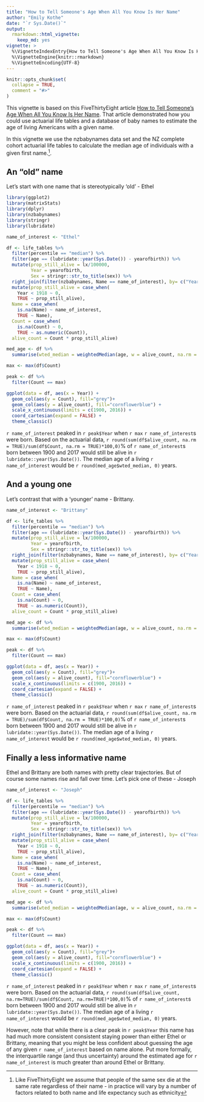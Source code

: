 ```yaml
---
title: "How to Tell Someone's Age When All You Know Is Her Name"
author: "Emily Kothe"
date: "`r Sys.Date()`"
output: 
  rmarkdown::html_vignette:
    keep_md: yes
vignette: >
  %\VignetteIndexEntry{How to Tell Someone's Age When All You Know Is Her Name}
  %\VignetteEngine{knitr::rmarkdown}
  %\VignetteEncoding{UTF-8}
---
```


```r
knitr::opts_chunk$set(
  collapse = TRUE,
  comment = "#>"
)
```

This vignette is based on this FiveThirtyEight article [How to Tell Someone’s Age When All You Know Is Her Name](https://fivethirtyeight.com/features/how-to-tell-someones-age-when-all-you-know-is-her-name/#fn-1). That article demonstrated how you could use actuarial life tables and a database of baby names to estimate the age of living Americans with a given name.

In this vignette we use the nzbabynames data set and the NZ complete cohort actuarial life tables to calculate the median age of individuals with a given first name.^[Like FiveThirtyEight we assume that people of the same sex die at the same rate regardless of their name - in practice will vary by a number of factors related to both name and life expectancy such as ethnicity].

## An "old" name

Let's start with one name that is stereotypically 'old' - Ethel

```r
library(ggplot2)
library(matrixStats)
library(dplyr)
library(nzbabynames)
library(stringr)
library(lubridate)

name_of_interest <- "Ethel"

df <- life_tables %>% 
  filter(percentile == "median") %>% 
  filter(age == (lubridate::year(Sys.Date()) - yearofbirth)) %>% 
  mutate(prop_still_alive = lx/100000, 
         Year = yearofbirth, 
         Sex = stringr::str_to_title(sex)) %>% 
  right_join(filter(nzbabynames, Name == name_of_interest), by= c("Year", "Sex")) %>% 
  mutate(prop_still_alive = case_when(
    Year < 1918 ~ 0, 
    TRUE ~ prop_still_alive), 
  Name = case_when(
    is.na(Name) ~ name_of_interest, 
    TRUE ~ Name), 
  Count = case_when(
    is.na(Count) ~ 0, 
    TRUE ~ as.numeric(Count)),
  alive_count = Count * prop_still_alive)

med_age <- df %>% 
  summarise(wted_median = weightedMedian(age, w = alive_count, na.rm = TRUE))

max <- max(df$Count)

peak <- df %>% 
  filter(Count == max)

ggplot(data = df, aes(x = Year)) +
  geom_col(aes(y = Count), fill="grey")+
  geom_col(aes(y = alive_count), fill="cornflowerblue") +
  scale_x_continuous(limits = c(1900, 2016)) +
  coord_cartesian(expand = FALSE) +
  theme_classic()
```

`r name_of_interest` peaked in `r peak$Year` when `r max` `r name_of_interest`s were born. Based on the actuarial data, `r round(sum(df$alive_count, na.rm = TRUE)/sum(df$Count, na.rm = TRUE)*100,0)`% of `r name_of_interest`s born between 1900 and 2017 would still be alive in `r lubridate::year(Sys.Date())`. The median age of a living `r name_of_interest` would be `r round(med_age$wted_median, 0)` years.

## And a young one

Let's contrast that with a 'younger' name - Brittany. 

```r
name_of_interest <- "Brittany"

df <- life_tables %>% 
  filter(percentile == "median") %>% 
  filter(age == (lubridate::year(Sys.Date()) - yearofbirth)) %>% 
  mutate(prop_still_alive = lx/100000, 
         Year = yearofbirth, 
         Sex = stringr::str_to_title(sex)) %>% 
  right_join(filter(nzbabynames, Name == name_of_interest), by= c("Year", "Sex")) %>% 
  mutate(prop_still_alive = case_when(
    Year < 1918 ~ 0, 
    TRUE ~ prop_still_alive), 
  Name = case_when(
    is.na(Name) ~ name_of_interest, 
    TRUE ~ Name), 
  Count = case_when(
    is.na(Count) ~ 0, 
    TRUE ~ as.numeric(Count)),
  alive_count = Count * prop_still_alive)

med_age <- df %>% 
  summarise(wted_median = weightedMedian(age, w = alive_count, na.rm = TRUE))

max <- max(df$Count)

peak <- df %>% 
  filter(Count == max)

ggplot(data = df, aes(x = Year)) +
  geom_col(aes(y = Count), fill="grey")+
  geom_col(aes(y = alive_count), fill="cornflowerblue") +
  scale_x_continuous(limits = c(1900, 2016)) +
  coord_cartesian(expand = FALSE) +
  theme_classic()
```

`r name_of_interest` peaked in `r peak$Year` when `r max` `r name_of_interest`s were born. Based on the actuarial data, `r round(sum(df$alive_count, na.rm = TRUE)/sum(df$Count, na.rm = TRUE)*100,0)`% of `r name_of_interest`s born between 1900 and 2017 would still be alive in `r lubridate::year(Sys.Date())`. The median age of a living `r name_of_interest` would be `r round(med_age$wted_median, 0)` years.

## Finally a less informative name

Ethel and Brittany are both names with pretty clear trajectories. But of course some names rise and fall over time. Let's pick one of these - Joseph 

```r
name_of_interest <- "Joseph"

df <- life_tables %>% 
  filter(percentile == "median") %>% 
  filter(age == (lubridate::year(Sys.Date()) - yearofbirth)) %>% 
  mutate(prop_still_alive = lx/100000, 
         Year = yearofbirth, 
         Sex = stringr::str_to_title(sex)) %>% 
  right_join(filter(nzbabynames, Name == name_of_interest), by= c("Year", "Sex")) %>% 
  mutate(prop_still_alive = case_when(
    Year < 1918 ~ 0, 
    TRUE ~ prop_still_alive), 
  Name = case_when(
    is.na(Name) ~ name_of_interest, 
    TRUE ~ Name), 
  Count = case_when(
    is.na(Count) ~ 0, 
    TRUE ~ as.numeric(Count)),
  alive_count = Count * prop_still_alive)

med_age <- df %>% 
  summarise(wted_median = weightedMedian(age, w = alive_count, na.rm = TRUE))

max <- max(df$Count)

peak <- df %>% 
  filter(Count == max)

ggplot(data = df, aes(x = Year)) +
  geom_col(aes(y = Count), fill="grey")+
  geom_col(aes(y = alive_count), fill="cornflowerblue") +
  scale_x_continuous(limits = c(1900, 2016)) +
  coord_cartesian(expand = FALSE) +
  theme_classic()
```

`r name_of_interest` peaked in `r peak$Year` when `r max` `r name_of_interest`s were born. Based on the actuarial data, `r round(sum(df$alive_count, na.rm=TRUE)/sum(df$Count, na.rm=TRUE)*100,0)`% of `r name_of_interest`s born between 1900 and 2017 would still be alive in `r lubridate::year(Sys.Date())`. The median age of a living `r name_of_interest` would be `r round(med_age$wted_median, 0)` years.

However, note that while there is a clear peak in `r peak$Year` this name has had much more consistent consistent staying power than either Ethel or Brittany, meaning that you might be less confident about guessing the age of any given `r name_of_interest` based on name alone. Put more formally, the interquartile range (and thus uncertainty) around the estimated age for `r name_of_interest` is much greater than around Ethel or Brittany.
